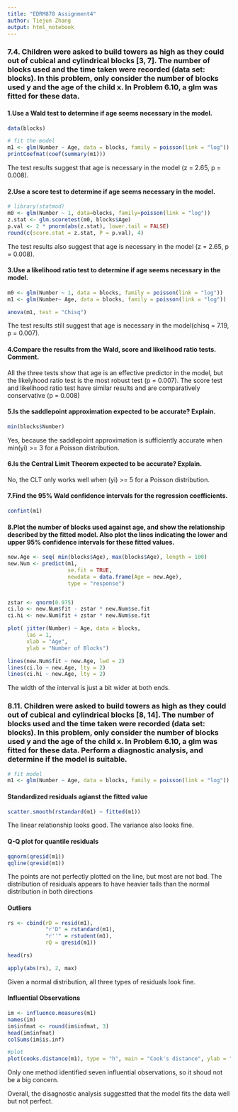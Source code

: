 ---
title: "EDRM878 Assignment4"
author: Tiejun Zhang
output: html_notebook
---

### 7.4. Children were asked to build towers as high as they could out of cubical and cylindrical blocks [3, 7]. The number of blocks used and the time taken were recorded (data set: blocks). In this problem, only consider the number of blocks used y and the age of the child x. In Problem 6.10, a glm was fitted for these data.

#### 1.Use a Wald test to determine if age seems necessary in the model.
```{r}

data(blocks)

# fit the model
m1 <- glm(Number ~ Age, data = blocks, family = poisson(link = "log"))
printCoefmat(coef(summary(m1)))

```
The test results suggest that age is necessary in the model (z = 2.65, p = 0.008).


#### 2.Use a score test to determine if age seems necessary in the model.
```{r}

# library(statmod)
m0 <- glm(Number ~ 1, data=blocks, family=poisson(link = "log"))
z.stat <- glm.scoretest(m0, blocks$Age)
p.val <- 2 * pnorm(abs(z.stat), lower.tail = FALSE)
round(c(score.stat = z.stat, P = p.val), 4)

```
The test results also suggest that age is necessary in the model (z = 2.65, p = 0.008).


#### 3.Use a likelihood ratio test to determine if age seems necessary in the model.
```{r}

m0 <- glm(Number ~ 1, data = blocks, family = poisson(link = "log"))
m1 <- glm(Number~ Age, data = blocks, family = poisson(link = "log"))

anova(m1, test = "Chisq")

```
The test results still suggest that age is necessary in the model(chisq = 7.19, p = 0.007).


#### 4.Compare the results from the Wald, score and likelihood ratio tests. Comment.

All the three tests show that age is an effective predictor in the model, but the likelyhood ratio test is the most robust test (p = 0.007). The score test and likelihood ratio test have similar results and are comparatively conservative (p = 0.008)


#### 5.Is the saddlepoint approximation expected to be accurate? Explain.
```{r}

min(blocks$Number)

```
Yes, because the saddlepoint approximation is sufficiently accurate when min(yi) >= 3 for a Poisson distribution.


#### 6.Is the Central Limit Theorem expected to be accurate? Explain.

No, the CLT only works well when (yi) >= 5 for a Poisson distribution.


#### 7.Find the 95% Wald confidence intervals for the regression coefficients.
```{r}

confint(m1)

```



#### 8.Plot the number of blocks used against age, and show the relationship described by the fitted model. Also plot the lines indicating the lower and upper 95% confidence intervals for these fitted values.

```{r}

new.Age <- seq( min(blocks$Age), max(blocks$Age), length = 100)
new.Num <- predict(m1, 
                   se.fit = TRUE,
                   newdata = data.frame(Age = new.Age),
                   type = "response")


zstar <- qnorm(0.975)
ci.lo <- new.Num$fit - zstar * new.Num$se.fit
ci.hi <- new.Num$fit + zstar * new.Num$se.fit

plot( jitter(Number) ~ Age, data = blocks, 
      las = 1,
      xlab = "Age",
      ylab = "Number of Blocks")

lines(new.Num$fit ~ new.Age, lwd = 2)
lines(ci.lo ~ new.Age, lty = 2)
lines(ci.hi ~ new.Age, lty = 2)

```
The width of the interval is just a bit wider at both ends.


### 8.11. Children were asked to build towers as high as they could out of cubical and cylindrical blocks [8, 14]. The number of blocks used and the time taken were recorded (data set: blocks). In this problem, only consider the number of blocks used y and the age of the child x. In Problem 6.10, a glm was fitted for these data. Perform a diagnostic analysis, and determine if the model is suitable.

```{r}

# fit model
m1 <- glm(Number ~ Age, data = blocks, family = poisson(link = "log"))

```


#### Standardized residuals agianst the fitted value
```{r}

scatter.smooth(rstandard(m1) ~ fitted(m1))

```
The linear relationship looks good. The variance also looks fine.


#### Q-Q plot for quantile residuals
```{r}

qqnorm(qresid(m1))
qqline(qresid(m1))

```
The points are not perfectly plotted on the line, but most are not bad. The distribution of residuals appears to have heavier tails than the normal distribution in both directions

#### Outliers
```{r}

rs <- cbind(rD = resid(m1),
            "r'D" = rstandard(m1),
            "r''" = rstudent(m1),
            rQ = qresid(m1))

head(rs)

apply(abs(rs), 2, max)

```
Given a normal distribution, all three types of residuals look fine.

#### Influential Observations
```{r}
im <- influence.measures(m1)
names(im)
im$infmat <- round(im$infmat, 3)
head(im$infmat)
colSums(im$is.inf)

#plot
plot(cooks.distance(m1), type = "h", main = "Cook's distance", ylab = "D", xlab = "Observation number", las = 1)

```
Only one method identified seven influential observations, so it shoud not be a big concern.

Overall, the disagnostic analysis suggestted that the model fits the data well but not perfect.

